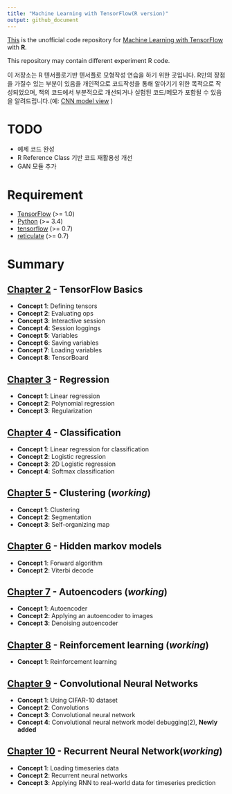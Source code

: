 ```yaml
---
title: "Machine Learning with TensorFlow(R version)"
output: github_document
---
```




[This](https://github.com/haven-jeon/TensorFlow-Book-R) is the unofficial code repository for [Machine Learning with TensorFlow](http://www.tensorflowbook.com/) with **R**.

This repository may contain different experiment R code.


이 저장소는 R 텐서플로기반 텐서플로 모형작성 연습을 하기 위한 곳입니다. R만의 장점을 가질수 있는 부분이 있음을 개인적으로 코드작성을 통해 알아기기 위한 목적으로 작성되었으며, 책의 코드에서 부분적으로 개선되거나 실험된 코드/메모가 포함될 수 있음을 알려드립니다.(예: [CNN model view](https://github.com/haven-jeon/TensorFlow-Book-R/blob/master/ch09_cnn/Concept04_cifar.md) ) 


# TODO

- 예제 코드 완성 
- R Reference Class 기반 코드 재활용성 개선
- GAN 모듈 추가


# Requirement 

- [TensorFlow](https://www.tensorflow.org/) (>= 1.0)
- [Python](https://www.python.org/) (>= 3.4)
- [tensorflow](https://cran.r-project.org/package=tensorflow) (>= 0.7) 
- [reticulate](https://cran.r-project.org/package=reticulate) (>= 0.7)

# Summary

## [Chapter 2](https://github.com/haven-jeon/TensorFlow-Book-R/tree/master/ch02_basics) - TensorFlow Basics

- **Concept 1**: Defining tensors
- **Concept 2**: Evaluating ops
- **Concept 3**: Interactive session
- **Concept 4**: Session loggings
- **Concept 5**: Variables
- **Concept 6**: Saving variables
- **Concept 7**: Loading variables
- **Concept 8**: TensorBoard

## [Chapter 3](https://github.com/haven-jeon/TensorFlow-Book-R/tree/master/ch03_regression) - Regression

- **Concept 1**: Linear regression
- **Concept 2**: Polynomial regression
- **Concept 3**: Regularization

## [Chapter 4](https://github.com/haven-jeon/TensorFlow-Book-R/tree/master/ch04_classification) - Classification

- **Concept 1**: Linear regression for classification
- **Concept 2**: Logistic regression
- **Concept 3**: 2D Logistic regression
- **Concept 4**: Softmax classification

## [Chapter 5](https://github.com/haven-jeon/TensorFlow-Book-R/tree/master/ch05_clustering) - Clustering (_working_)

- **Concept 1**: Clustering
- **Concept 2**: Segmentation
- **Concept 3**: Self-organizing map

## [Chapter 6](https://github.com/haven-jeon/TensorFlow-Book-R/tree/master/ch06_hmm) - Hidden markov models

- **Concept 1**: Forward algorithm
- **Concept 2**: Viterbi decode

## [Chapter 7](https://github.com/haven-jeon/TensorFlow-Book-R/tree/master/ch07_autoencoder) - Autoencoders (_working_)

- **Concept 1**: Autoencoder
- **Concept 2**: Applying an autoencoder to images
- **Concept 3**: Denoising autoencoder

## [Chapter 8](https://github.com/haven-jeon/TensorFlow-Book-R/tree/master/ch08_rl) - Reinforcement learning (_working_)

- **Concept 1**: Reinforcement learning

## [Chapter 9](https://github.com/haven-jeon/TensorFlow-Book-R/tree/master/ch09_cnn) - Convolutional Neural Networks

- **Concept 1**: Using CIFAR-10 dataset
- **Concept 2**: Convolutions
- **Concept 3**: Convolutional neural network
- **Concept 4**: Convolutional neural network model debugging(2), **Newly added**

## [Chapter 10](https://github.com/haven-jeon/TensorFlow-Book-R/tree/master/ch10_rnn) - Recurrent Neural Network(_working_)

- **Concept 1**: Loading timeseries data
- **Concept 2**: Recurrent neural networks
- **Concept 3**: Applying RNN to real-world data for timeseries prediction

